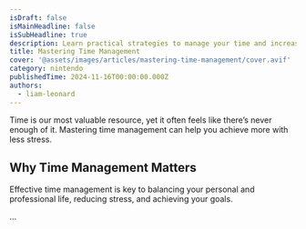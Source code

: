 ```yaml
---
isDraft: false
isMainHeadline: false
isSubHeadline: true
description: Learn practical strategies to manage your time and increase productivity.
title: Mastering Time Management
cover: '@assets/images/articles/mastering-time-management/cover.avif'
category: nintendo
publishedTime: 2024-11-16T00:00:00.000Z
authors:
  - liam-leonard
---
```

Time is our most valuable resource, yet it often feels like there’s never enough of it. Mastering time management can help you achieve more with less stress.

## Why Time Management Matters

Effective time management is key to balancing your personal and professional life, reducing stress, and achieving your goals.

...
